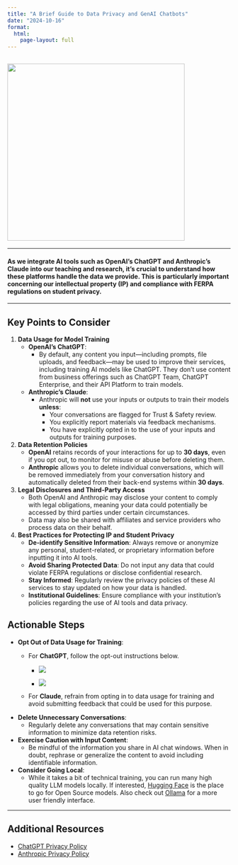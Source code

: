 ```yaml
---
title: "A Brief Guide to Data Privacy and GenAI Chatbots"
date: "2024-10-16"
format: 
  html:
    page-layout: full
---
```


## ![](security.webp){fig-align="center" width="400"}

------------------------------------------------------------------------

#### As we integrate AI tools such as OpenAI's ChatGPT and Anthropic's Claude into our teaching and research, it's crucial to understand how these platforms handle the data we provide. This is particularly important concerning our intellectual property (IP) and compliance with FERPA regulations on student privacy.

------------------------------------------------------------------------

## Key Points to Consider

1.  **Data Usage for Model Training**
    -   **OpenAI's ChatGPT**:
        -   By default, any content you input—including prompts, file uploads, and feedback—may be used to improve their services, including training AI models like ChatGPT. They don’t use content from business offerings such as ChatGPT Team, ChatGPT Enterprise, and their API Platform to train models.
    -   **Anthropic's Claude**:
        -   Anthropic will **not** use your inputs or outputs to train their models **unless**:
            -   Your conversations are flagged for Trust & Safety review.
            -   You explicitly report materials via feedback mechanisms.
            -   You have explicitly opted in to the use of your inputs and outputs for training purposes.
2.  **Data Retention Policies**
    -   **OpenAI** retains records of your interactions for up to **30 days**, even if you opt out, to monitor for misuse or abuse before deleting them.
    -   **Anthropic** allows you to delete individual conversations, which will be removed immediately from your conversation history and automatically deleted from their back-end systems within **30 days**.
3.  **Legal Disclosures and Third-Party Access**
    -   Both OpenAI and Anthropic may disclose your content to comply with legal obligations, meaning your data could potentially be accessed by third parties under certain circumstances.
    -   Data may also be shared with affiliates and service providers who process data on their behalf.
4.  **Best Practices for Protecting IP and Student Privacy**
    -   **De-identify Sensitive Information**: Always remove or anonymize any personal, student-related, or proprietary information before inputting it into AI tools.
    -   **Avoid Sharing Protected Data**: Do not input any data that could violate FERPA regulations or disclose confidential research.
    -   **Stay Informed**: Regularly review the privacy policies of these AI services to stay updated on how your data is handled.
    -   **Institutional Guidelines**: Ensure compliance with your institution's policies regarding the use of AI tools and data privacy.

## Actionable Steps

-   **Opt Out of Data Usage for Training**:
    -   For **ChatGPT**, follow the opt-out instructions below.

        -   ![](privacy1.png)

        -   ![](privacy2.png)

    -   For **Claude**, refrain from opting in to data usage for training and avoid submitting feedback that could be used for this purpose.
-   **Delete Unnecessary Conversations**:
    -   Regularly delete any conversations that may contain sensitive information to minimize data retention risks.
-   **Exercise Caution with Input Content**:
    -   Be mindful of the information you share in AI chat windows. When in doubt, rephrase or generalize the content to avoid including identifiable information.
-   **Consider Going Local**:
    -   While it takes a bit of technical training, you can run many high quality LLM models locally. If interested, [Hugging Face](https://huggingface.co) is the place to go for Open Source models. Also check out [Ollama](https://ollama.com/) for a more user friendly interface.

------------------------------------------------------------------------

## Additional Resources

-   [ChatGPT Privacy Policy](https://openai.com/policies/row-privacy-policy/)
-   [Anthropic Privacy Policy](https://www.anthropic.com/legal/privacy)
